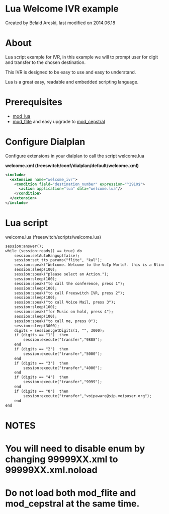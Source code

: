 
# Lua Welcome IVR example 

 Created by  Belaid Areski, last modified on 2014.06.18

# About

Lua script example for IVR, in this example we will to prompt user for digit and transfer to the chosen destination.

This IVR is designed to be easy to use and easy to understand.

Lua is a great easy, readable and embedded scripting language.

# Prerequisites

* [mod\_lua](../../../Modules/mod_lua_1048944.mdx#--)
* [mod\_flite](../../../Modules/mod_flite_3965160.mdx#about) and easy upgrade to [mod\_cepstral](../../../Modules/mod_cepstral_3965164.mdx#faq)

# Configure Dialplan

Configure extensions in your dialplan to call the script welcome.lua

**welcome.xml (freeswitch/conf/dialplan/default/welcome.xml)**

```xml
<include>
  <extension name="welcome_ivr">
    <condition field="destination_number" expression="^2910$">
      <action application="lua" data="welcome.lua"/> 
    </condition>
  </extension>
</include>
```

# Lua script

welcome.lua (freeswitch/scripts/welcome.lua)

```xml
session:answer();
while (session:ready() == true) do
    session:setAutoHangup(false);
    session:set_tts_params("flite", "kal");
    session:speak("Welcome. Welcome to the VoIp World!. this is a Blind Users Programing Community. powered by Freeswitch, the free / ultimate PBX. thank to toni!");
    session:sleep(100);
    session:speak("please select an Action.");
    session:sleep(100);
    session:speak("to call the conference, press 1");
    session:sleep(100);
    session:speak("to call Freeswitch IVR, press 2");
    session:sleep(100);
    session:speak("to call Voice Mail, press 3");
    session:sleep(100);
    session:speak("for Music on hold, press 4");
    session:sleep(100);
    session:speak("to call me, press 0");
    session:sleep(3000);
    digits = session:getDigits(1, "", 3000);
    if (digits == "1")  then
        session:execute("transfer","9888");
    end
    if (digits == "2")  then
        session:execute("transfer","5000");
    end
    if (digits == "3")  then
        session:execute("transfer","4000");
    end
    if (digits == "4")  then
        session:execute("transfer","9999");
    end
    if (digits == "0")  then
        session:execute("transfer","voipaware@sip.voipuser.org");
    end
end
```

# NOTES

# You will need to disable enum by changing 99999XX.xml to 99999XX.xml.noload

# Do not load both mod_flite and mod_cepstral at the same time.

  

